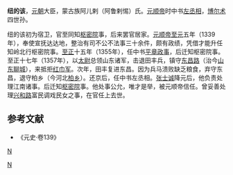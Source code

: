 '''纽的该'''{{BD|？||1360年|}}，[[元朝|元朝]]大臣，蒙古族阿儿剌（阿鲁剌惕）氏。[[元顺帝|元顺帝]]时中书[[左丞相|左丞相]]，[[博尔术|博尔术]]四世孙。
          
纽的该初为宿卫，官至同知[[枢密院|枢密院]]事，后来罢官居家。[[元顺帝|元顺帝]][[至元_(元惠宗)|至元]]五年（1339年），奉使宣抚达达地，整治有司不公不法事三十余件，颇有政绩，凭借才能升任知岭北行枢密院事。[[至正|至正]]十五年（1355年），任中书[[平章政事|平章政事]]，后迁知枢密院事。至正十七年（1357年），以[[太尉|太尉]]总领山东诸军，击退田丰兵，镇守[[东昌路|东昌路]]（治今[[山东|山东]][[聊城|聊城]]），来抵拒[[红巾军|红巾军]]。次年，田丰复进东昌。因为兵马溃败缺乏粮食，弃守东昌，退守柏乡（今河北[[柏乡|柏乡]]）。还京后，任中书左丞相。[[张士诚|张士诚]]降元后，他负责处理江南诸事。后迁知[[枢密院|枢密院]]事。他处事公允，唯才是举，被元顺帝信任。曾妥善处理[[兴和路|兴和路]]富民调戏民女之事，在官任上去世。
==参考文献==
* 《元史·卷139》
[[分类:元朝左丞相|N]]
[[Category:元朝蒙古人|N]]